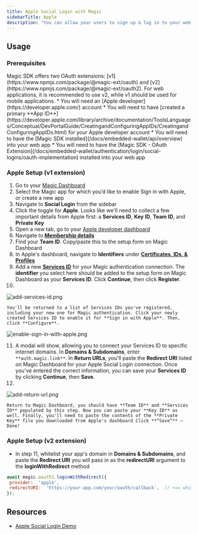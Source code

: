 ```yaml
---
title: Apple Social Login with Magic
sidebarTitle: Apple
description: "You can allow your users to sign up & log in to your web app with their Apple ID."
---
```


## Usage

### Prerequisites


<Note>
Magic SDK offers two OAuth extensions: [v1](https://www.npmjs.com/package/@magic-ext/oauth) and [v2](https://www.npmjs.com/package/@magic-ext/oauth2). For web applications, it is recommended to use v2, while v1 should be used for mobile applications.
</Note>
* You will need an [Apple developer](https://developer.apple.com/) account
* You will need to have [created a primary **App ID**](https://developer.apple.com/library/archive/documentation/ToolsLanguages/Conceptual/DevPortalGuide/CreatingandConfiguringAppIDs/CreatingandConfiguringAppIDs.html) for your Apple developer account
* You will need to have the [Magic SDK installed](/docs/embedded-wallet/api/overview) into your web app
* You will need to have the [Magic SDK - OAuth Extension](/docs/embedded-wallet/authentication/login/social-logins/oauth-implementation) installed into your web app

### Apple Setup (v1 extension)

1.  Go to your [Magic Dashboard](https://dashboard.magic.link/login)
2.  Select the Magic app for which you’d like to enable Sign in with Apple, or create a new app
3.  Navigate to **Social Login** from the sidebar
4.  Click the toggle for **Apple**. Looks like we'll need to collect a few important details from Apple first: a **Services ID**, **Key ID**, **Team ID**, and **Private Key**
5.  Open a new tab, go to your [Apple developer dashboard](https://developer.apple.com/account)
6.  Navigate to [**Membership details**](https://developer.apple.com/account/#/membership)
7.  Find your **Team ID**. Copy/paste this to the setup form on Magic Dashboard
8.  In Apple's dashboard, navigate to **Identifiers** under [**Certificates, IDs, & Profiles**](https://developer.apple.com/account/resources/identifiers/list/serviceId)
9.  Add a new [**Services ID**](https://developer.apple.com/account/resources/identifiers/add/serviceId) for your Magic authentication connection. The **identifier** you select here should be added to the setup form on Magic Dashboard as your **Services ID**. Click **Continue**, then click **Register**.
10.
<Frame>
  <img src="/images/add-services-id.webp" alt="add-services-id.png"/>
</Frame>

    You'll be returned to a list of Services IDs you've registered, including your new one for Magic authentication. Click your newly created Services ID to enable it for **Sign in with Apple**. Then, click **Configure**.

<Frame>
  <img src="/images/enable-sign-in-with-apple.webp" alt="enable-sign-in-with-apple.png"/>
</Frame>

11. A modal will show, allowing you to connect your Services ID to specific internet domains. In **Domains & Subdomains**, enter `**auth.magic.link**`. In **Return URLs**, you'll paste the **Redirect URI** listed on Magic Dashboard for your Apple Social Login connection. Once you've entered the correct information, you can save your **Services ID** by clicking **Continue**, then **Save**.
12.
<Frame>
  <img src="/images/add-return-url.webp" alt="add-return-url.png"/>
</Frame>

    Return to Magic Dashboard, you should have **Team ID** and **Services ID** populated by this step. Now you can paste your **Key ID** as well. Finally, you'll need to paste the contents of the **Private Key** file you downloaded from Apple's dashboard Click **“Save”** – Done!

### Apple Setup (v2 extension)

* In step 11, whitelist your app's domain in **Domains & Subdomains**, and paste the **Redirect URI** you will pass in as the **redirectURI** argument to the **loginWithRedirect** method


```javascript JavaScript icon="square-js"
await magic.oauth2.loginWithRedirect({
 provider:  'apple',
 redirectURI:  'https://your-app.com/your/oauth/callback',  // <== whitelist this with Apple
});
```

## Resources

* [Apple Social Login Demo](https://5kkmud.csb.app/)


